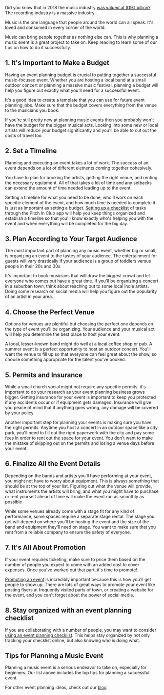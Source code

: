 <BlogImage  />
<BlogInfo  />

Did you know that in 2018 the music industry 
[was valued at $19.1 billion?](https://www.ifpi.org/global-statistics.php)
The recording industry is a massive industry.

Music is the one language that people around the world can all speak. It's loved and consumed in
every corner of the world. 

Music can bring people together as nothing else can. This is why planning a music event is a great 
project to take on. Keep reading to learn some of our tips on how to do it successfully.

<MobileAd />

## 1. It's Important to Make a Budget

Having an event planning budget is crucial to putting together a successful music-focused event. 
Whether you are hosting a local band at a small outdoor concert or planning a massive music festival, 
planning a budget will help you figure out exactly what you'll need for a successful event.

It's a good idea to create a template that you can use for future event planning jobs. Make sure 
that the budget covers everything from the venue to the musicians you book.

If you're still pretty new at planning music events then you probably won't have the budget for 
the bigger musical acts. Looking into some new or local artists will reduce your budget 
significantly and you'll be able to cut out the costs of travel too.

<MobileAd />

## 2. Set a Timeline

Planning and executing an event takes a lot of work. The success of an event depends on a lot of different 
elements coming together cohesively.

You have to plan for booking the artists, getting the right venue, and renting the necessary equipment. 
All of that takes a lot of time and any setbacks can extend the amount of time needed leading up to the event.

Setting a timeline for what you need to be done, who'll work on each specific element of the event, and how 
much time is needed to complete it is just as important as setting a budget. 
[Setting up a checklist](https://pitchinclub.com/blog/six-tips-for-completing-event-planning-checklist)
of tasks through the Pitch In Club app will help you keep things organized and establish a timeline so that you'll 
know exactly who's helping you with the event and when everything will be completed for the big day.

<MobileAd />

## 3. Plan According to Your Target Audience

The most important part of planning any music event, whether big or small, is organizing an event to the 
tastes of your audience. The entertainment for guests will vary drastically if your audience is a group of 
toddlers versus people in their 20s and 30s.

It's important to book musicians that will draw the biggest crowd and let everyone who comes out have a great time. 
If you'll be organizing a concert in a suburban town, think about reaching out to some local indie artists. 
Doing some research on social media will help you figure out the popularity of an artist in your area.

<MobileAd />

## 4. Choose the Perfect Venue

Options for venues are plentiful but choosing the perfect one depends on the type of event you'll be organizing. 
Your audience and your musical act will help you determine the best place to host your event. 

A local, lesser-known band might do well at a local coffee shop or pub. A summer event is a perfect opportunity 
to host an outdoor concert. You'll want the venue to fill up so that everyone can feel great about the show, so choose something appropriate for the talent you've booked.

<MobileAd />

## 5. Permits and Insurance

While a small church social might not require any specific permits, it's important to do your research as your 
event planning business grows bigger. Getting insurance for your event is important to keep you protected if any 
accidents occur or if equipment gets damaged. Insurance will give you peace of mind that if anything goes wrong, 
any damage will be covered by your policy. 

Another important step for planning your events is making sure you have the right permits. Anytime you host a 
concert in an outdoor space like a city park, you'll need to fill out the right paperwork with the city and pay 
some fees in order to rent out the space for your event. You don't want to make the mistake of skipping out on 
the permits and losing a venue days before your event. 

<MobileAd />

## 6. Finalize All the Event Details

Depending on the bands and artists you'll have performing at your event, you might not have to worry about 
equipment. This is always something that should be at the top of your list. Figuring out what the venue will 
provide, what instruments the artists will bring, and what you might have to purchase or rent yourself ahead 
of time will make the event run as smoothly as possible

While some venues already come with a stage fit for any kind of performance, some spaces require a separate 
stage rental. The stage you get will depend on where you'll be hosting the event and the size of the band and 
equipment they'll need on stage. You want to make sure that you rent from a reliable company to ensure the 
safety of everyone.

<MobileAd />

## 7. It's All About Promotion

If your event requires ticketing, make sure to price them based on the number of people you expect to come 
with an added cost to cover expenses. Once you've worked out that part, it's time to promote!

[Promoting an event](https://www.visitmonmouthshire.com/events-management/marketing.aspx)
is incredibly important because this is how you'll get people to show up. There are lots of great ways to 
promote your event like posting flyers at frequently visited parts of town, or creating a website for the 
event, and you can't forget about the power of social media.

<MobileAd />

## 8. Stay organized with an event planning checklist 

If you are collaborating with a number of people, you may want to consider
[using an event planning checklist](http://pitchinclub.com/blog/six-tips-for-completing-event-planning-checklist).
This helps stay organized by not only tracking your checklist online, but also knowing who is doing what.

## Tips for Planning a Music Event

Planning a music event is a serious endeavor to take on, especially for beginners. Our list above includes the 
top tips for planning a successful event. 

For other event planning ideas, check out our
[blog](https://pitchinclub.com/blog/list/1)

<MobileAd />
